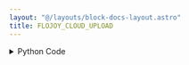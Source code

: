 ```yaml
---
layout: "@/layouts/block-docs-layout.astro"
title: FLOJOY_CLOUD_UPLOAD
---
```



<PythonDocsDisplay docstring={docstring} />
<AppDisplay app={app} blockName="FLOJOY_CLOUD_UPLOAD" client:visible />

<details>
<summary>Python Code</summary>
```python
import os
from flojoy import DataContainer, flojoy, get_env_var, node_preflight, FlojoyCloud


FLOJOY_CLOUD_URI: str = os.environ.get("FLOJOY_CLOUD_URI") or "https://cloud.flojoy.ai"


@node_preflight
def preflight():
    api_key = get_env_var("FLOJOY_CLOUD_KEY")

    if api_key is None:
        raise KeyError(
            "Flojoy Cloud key is not found! You can set it under Settings -> Environment Variables."
        )


@flojoy
def FLOJOY_CLOUD_UPLOAD(
    default: DataContainer,
    measurement_id: str,
) -> DataContainer:
    """The FLOJOY_CLOUD_UPLOAD node takes a DataContainer as input and uploads it to Flojoy Cloud.

    Parameters
    ----------
    measurement_id : str
        The measurement id of the data to be uploaded to Flojoy Cloud.

    Returns
    -------
    DataContainer
        The input DataContainer will be returned as it is.
    """

    api_key = get_env_var("FLOJOY_CLOUD_KEY")

    if api_key is None:
        raise KeyError(
            "Flojoy Cloud key is not found! You can set it under Settings -> Environment Variables."
        )

    if measurement_id is None or not measurement_id.startswith("meas_"):
        raise KeyError(
            "You must provide a valid measurement id in order to upload to Flojoy Cloud!"
        )

    cloud = FlojoyCloud(api_key=api_key)

    if default:
        # This will stream the data to the cloud

        cloud.store_dc(default, default.type, measurement_id)

    return default

```
[Find this Flojoy Block on GitHub](https://github.com/flojoy-ai/blocks/blob/main/blocks/LOADERS/CLOUD_DATABASE/FLOJOY_CLOUD_UPLOAD/FLOJOY_CLOUD_UPLOAD.py)
</details>


## Example
